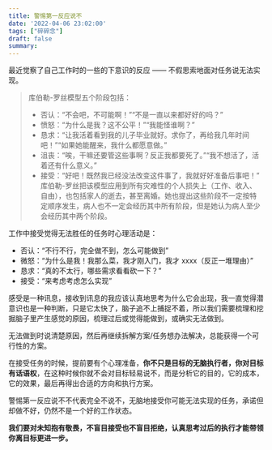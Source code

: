 ```yaml
---
title: 警惕第一反应说不
date: '2022-04-06 23:02:00'
tags: ["碎碎念"]
draft: false
summary: 
---
```

最近觉察了自己工作时的一些的下意识的反应 —— 不假思索地面对任务说无法实现。

> 库伯勒-罗丝模型五个阶段包括：
>
> - 否认：“不会吧，不可能啊！”“不是一直以来都好好的吗？”
> - 愤怒：“为什么是我？这不公平！”“我能怪谁啊？”
> - 恳求：“让我活着看到我的儿子毕业就好。求你了，再给我几年时间吧！”“如果她能醒来，我什么都愿意做。”
> - 沮丧：“唉，干嘛还要管这些事啊？反正我都要死了。”“我不想活了，活着还有什么意义。”
> - 接受：“好吧！既然我已经没法改变这件事了，我就好好准备后事吧！”
>   库伯勒-罗丝把该模型应用到所有灾难性的个人损失上（工作、收入、自由），也包括家人的逝去，甚至离婚。她也提出这些阶段不一定按特定顺序发生，病人也不一定会经历其中所有阶段，但是她认为病人至少会经历其中两个阶段。

工作中接受觉得无法胜任的任务时心理活动是：

- 否认：“不行不行，完全做不到，怎么可能做到”
- 微怒：“为什么是我！我那么菜，我才刚入门，我才 xxxx（反正一堆理由）”
- 恳求：“真的不太行，哪些需求看看砍一下？”
- 接受：“来考虑考虑怎么实现”

感受是一种讯息，接收到讯息的我应该认真地思考为什么它会出现，我一直觉得潜意识也是一种判断，只是它太快了，脑子追不上捕捉不着，所以我们需要梳理和挖掘脑子里产生感觉的原因，梳理过后或觉得能做到，或确实无法做到。

无法做到时说清楚原因，然后再继续拆解方案/任务想办法解决，总能获得一个可行性的方案。

在接受任务的时候，提前要有个心理准备，**你不只是目标的无脑执行者，你对目标有话语权**，在这种时候你就不会对目标轻易说不，而是分析它的目的，它的成本，它的效果，最后再得出合适的方向和执行方案。

警惕第一反应说不不代表完全不说不，无脑地接受你可能无法实现的任务，承诺但却做不好，仍然不是一个好的工作状态。

**我们要对未知抱有敬畏，不盲目接受也不盲目拒绝，认真思考过后的执行才能带领你离目标更进一步。**
